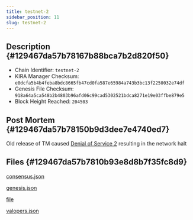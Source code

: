 ```yaml
---
title: testnet-2
sidebar_position: 11
slug: testnet-2
---
```





## Description {#129467da57b78167b88bca7b2d820f50}

- Chain Identifier: `testnet-2`
- KIRA Manager Checksum: `e0dcfa5b4b4feba8bdc8665fb47cd0fa587e65984a743b3bc13f2250032e74df`
- Genesis File Checksum: `918a64a5ca548b2b4803b96afd06c99cad5302521bdca8271e19e03ffbe879e5`
- Block Height Reached: `204503`

## Post Mortem {#129467da57b78150b9d3dee7e4740ed7}


Old release of TM caused [Denial of Service 2](https://forum.cosmos.network/t/tendermint-core-vulnerability-retrospective-security-advisory-mulberry-january-19-2021/4336) resulting in the network halt


## Files {#129467da57b7810b93e8d8b7f35fc8d9}


[consensus.json](https://prod-files-secure.s3.us-west-2.amazonaws.com/9b5bfc45-bdb5-4b46-80e6-aabe3cae64d0/e63d52b8-dcf4-4c51-ac79-cd2ef6510099/consensus.json?X-Amz-Algorithm=AWS4-HMAC-SHA256&X-Amz-Content-Sha256=UNSIGNED-PAYLOAD&X-Amz-Credential=ASIAZI2LB4664YZXRNGM%2F20250317%2Fus-west-2%2Fs3%2Faws4_request&X-Amz-Date=20250317T150134Z&X-Amz-Expires=3600&X-Amz-Security-Token=IQoJb3JpZ2luX2VjEO%2F%2F%2F%2F%2F%2F%2F%2F%2F%2F%2FwEaCXVzLXdlc3QtMiJHMEUCIQCmKQHbzuaXzO%2B7VDb%2FpYVIsNyCugJsQOpl6YcQCxluPAIgDQHbIvsecwQWGp%2FgPzc8WpKnhKyHzaCkCdv7H4vO8eMq%2FwMISBAAGgw2Mzc0MjMxODM4MDUiDPNU9OJpeVfH9s%2ByPSrcA4%2FizNbTpb91WwPbzfuvZQi9SHMeagI%2Bh6GPX9T4KT95GSRgeFD6bDQlLDG2t2u3wFos2cMSozS5ZU%2F4r7JxfaaWc2W7aAy6Mh00Ei5dzIb7MRkENGk3tjA4MSSfEOiUmj8uutzheeTYGY4mjuV%2Fe9t6viNmL0vx3uOsgh3llW9RN8uLJgzZAS3UnJd0%2Bv81Synam%2BrXpQsBuP2BkgW68P9a3SZtIDNDBM9wGP%2FNLE70l5BtUI6DwQK7nvdJSww6QGNp880qTwrz6DbDFBvAApaPOTZ8H6UuUPRgTjslCxxUBwSyb7aeyRA9AT%2BUP8maJB0kzBUJQAZX40NsIbzJ68c%2BeHlFTmYw1bfbSp20aXJBF3TOBRu7BP5%2F0d4VXnLYTy%2F9uW6BYTUtNNUeXmjEiRQ6oO%2FIR0Xsar0xD8yUxnJ2IkpgHX3iPXa%2F1dNM2BW84KRDq7lAvhx1VJJgmIONfoKWreapWGsY7IYn0lMV%2F4eJohFh791H00XF%2BCCEWlz3Z%2Bb9YPVZ7%2BhIuNjMxhd%2FsOqtZwC85KWewU3HD7YiwB7bMAqYx1j649feUn%2B7um4TBOQ2te%2BGJouM7xQNJhQactw1tu4rQUZv%2BQ09WJo0%2Futm13KnqiX418Z21cQrMOvp4L4GOqUBP19%2F04sCkhON7ztN6Ombc8410VS9v199hCPhp%2BmOXLBfQd5Ohv89X%2F3lEq%2BFBtrWT6Oerbfy%2BgqGLToaYSV6dMdiEu%2BbQuXys%2Fjgx1j0ShuChofzFq4KRt7vi0CtpANxzVIbeUSsO9kiNdg7BsprXw%2FjFrOp%2FoBQWZlAi4U0l0WdOnZskiwhaPaa9KkTgb%2F5VEqBxLR8XqV578di5c3cr5TwTq3W&X-Amz-Signature=17d550609e3b33f4e908acab42d44591ba4fafeaf6695930731d0831328d30a9&X-Amz-SignedHeaders=host&x-id=GetObject)


[genesis.json](https://prod-files-secure.s3.us-west-2.amazonaws.com/9b5bfc45-bdb5-4b46-80e6-aabe3cae64d0/4e7f76b6-d3e7-4a4c-988a-35954a9e8aea/genesis.json?X-Amz-Algorithm=AWS4-HMAC-SHA256&X-Amz-Content-Sha256=UNSIGNED-PAYLOAD&X-Amz-Credential=ASIAZI2LB4664YZXRNGM%2F20250317%2Fus-west-2%2Fs3%2Faws4_request&X-Amz-Date=20250317T150134Z&X-Amz-Expires=3600&X-Amz-Security-Token=IQoJb3JpZ2luX2VjEO%2F%2F%2F%2F%2F%2F%2F%2F%2F%2F%2FwEaCXVzLXdlc3QtMiJHMEUCIQCmKQHbzuaXzO%2B7VDb%2FpYVIsNyCugJsQOpl6YcQCxluPAIgDQHbIvsecwQWGp%2FgPzc8WpKnhKyHzaCkCdv7H4vO8eMq%2FwMISBAAGgw2Mzc0MjMxODM4MDUiDPNU9OJpeVfH9s%2ByPSrcA4%2FizNbTpb91WwPbzfuvZQi9SHMeagI%2Bh6GPX9T4KT95GSRgeFD6bDQlLDG2t2u3wFos2cMSozS5ZU%2F4r7JxfaaWc2W7aAy6Mh00Ei5dzIb7MRkENGk3tjA4MSSfEOiUmj8uutzheeTYGY4mjuV%2Fe9t6viNmL0vx3uOsgh3llW9RN8uLJgzZAS3UnJd0%2Bv81Synam%2BrXpQsBuP2BkgW68P9a3SZtIDNDBM9wGP%2FNLE70l5BtUI6DwQK7nvdJSww6QGNp880qTwrz6DbDFBvAApaPOTZ8H6UuUPRgTjslCxxUBwSyb7aeyRA9AT%2BUP8maJB0kzBUJQAZX40NsIbzJ68c%2BeHlFTmYw1bfbSp20aXJBF3TOBRu7BP5%2F0d4VXnLYTy%2F9uW6BYTUtNNUeXmjEiRQ6oO%2FIR0Xsar0xD8yUxnJ2IkpgHX3iPXa%2F1dNM2BW84KRDq7lAvhx1VJJgmIONfoKWreapWGsY7IYn0lMV%2F4eJohFh791H00XF%2BCCEWlz3Z%2Bb9YPVZ7%2BhIuNjMxhd%2FsOqtZwC85KWewU3HD7YiwB7bMAqYx1j649feUn%2B7um4TBOQ2te%2BGJouM7xQNJhQactw1tu4rQUZv%2BQ09WJo0%2Futm13KnqiX418Z21cQrMOvp4L4GOqUBP19%2F04sCkhON7ztN6Ombc8410VS9v199hCPhp%2BmOXLBfQd5Ohv89X%2F3lEq%2BFBtrWT6Oerbfy%2BgqGLToaYSV6dMdiEu%2BbQuXys%2Fjgx1j0ShuChofzFq4KRt7vi0CtpANxzVIbeUSsO9kiNdg7BsprXw%2FjFrOp%2FoBQWZlAi4U0l0WdOnZskiwhaPaa9KkTgb%2F5VEqBxLR8XqV578di5c3cr5TwTq3W&X-Amz-Signature=b3c2129e43ab7a9011fc161efc4a942006ea322d2e3b11934d8b0daa9303167e&X-Amz-SignedHeaders=host&x-id=GetObject)


[file](https://prod-files-secure.s3.us-west-2.amazonaws.com/9b5bfc45-bdb5-4b46-80e6-aabe3cae64d0/8e719f54-7880-440c-a35b-500cbfd76002/error.log.md?X-Amz-Algorithm=AWS4-HMAC-SHA256&X-Amz-Content-Sha256=UNSIGNED-PAYLOAD&X-Amz-Credential=ASIAZI2LB4664YZXRNGM%2F20250317%2Fus-west-2%2Fs3%2Faws4_request&X-Amz-Date=20250317T150134Z&X-Amz-Expires=3600&X-Amz-Security-Token=IQoJb3JpZ2luX2VjEO%2F%2F%2F%2F%2F%2F%2F%2F%2F%2F%2FwEaCXVzLXdlc3QtMiJHMEUCIQCmKQHbzuaXzO%2B7VDb%2FpYVIsNyCugJsQOpl6YcQCxluPAIgDQHbIvsecwQWGp%2FgPzc8WpKnhKyHzaCkCdv7H4vO8eMq%2FwMISBAAGgw2Mzc0MjMxODM4MDUiDPNU9OJpeVfH9s%2ByPSrcA4%2FizNbTpb91WwPbzfuvZQi9SHMeagI%2Bh6GPX9T4KT95GSRgeFD6bDQlLDG2t2u3wFos2cMSozS5ZU%2F4r7JxfaaWc2W7aAy6Mh00Ei5dzIb7MRkENGk3tjA4MSSfEOiUmj8uutzheeTYGY4mjuV%2Fe9t6viNmL0vx3uOsgh3llW9RN8uLJgzZAS3UnJd0%2Bv81Synam%2BrXpQsBuP2BkgW68P9a3SZtIDNDBM9wGP%2FNLE70l5BtUI6DwQK7nvdJSww6QGNp880qTwrz6DbDFBvAApaPOTZ8H6UuUPRgTjslCxxUBwSyb7aeyRA9AT%2BUP8maJB0kzBUJQAZX40NsIbzJ68c%2BeHlFTmYw1bfbSp20aXJBF3TOBRu7BP5%2F0d4VXnLYTy%2F9uW6BYTUtNNUeXmjEiRQ6oO%2FIR0Xsar0xD8yUxnJ2IkpgHX3iPXa%2F1dNM2BW84KRDq7lAvhx1VJJgmIONfoKWreapWGsY7IYn0lMV%2F4eJohFh791H00XF%2BCCEWlz3Z%2Bb9YPVZ7%2BhIuNjMxhd%2FsOqtZwC85KWewU3HD7YiwB7bMAqYx1j649feUn%2B7um4TBOQ2te%2BGJouM7xQNJhQactw1tu4rQUZv%2BQ09WJo0%2Futm13KnqiX418Z21cQrMOvp4L4GOqUBP19%2F04sCkhON7ztN6Ombc8410VS9v199hCPhp%2BmOXLBfQd5Ohv89X%2F3lEq%2BFBtrWT6Oerbfy%2BgqGLToaYSV6dMdiEu%2BbQuXys%2Fjgx1j0ShuChofzFq4KRt7vi0CtpANxzVIbeUSsO9kiNdg7BsprXw%2FjFrOp%2FoBQWZlAi4U0l0WdOnZskiwhaPaa9KkTgb%2F5VEqBxLR8XqV578di5c3cr5TwTq3W&X-Amz-Signature=fcdd9f1c81e73182c3340069b58f8a1a11b61873c19cef9f6c00b3948c86d23d&X-Amz-SignedHeaders=host&x-id=GetObject)


[valopers.json](https://prod-files-secure.s3.us-west-2.amazonaws.com/9b5bfc45-bdb5-4b46-80e6-aabe3cae64d0/60c12d6f-795e-4b82-b5b8-5c3ac69a281c/valopers.json?X-Amz-Algorithm=AWS4-HMAC-SHA256&X-Amz-Content-Sha256=UNSIGNED-PAYLOAD&X-Amz-Credential=ASIAZI2LB4664YZXRNGM%2F20250317%2Fus-west-2%2Fs3%2Faws4_request&X-Amz-Date=20250317T150134Z&X-Amz-Expires=3600&X-Amz-Security-Token=IQoJb3JpZ2luX2VjEO%2F%2F%2F%2F%2F%2F%2F%2F%2F%2F%2FwEaCXVzLXdlc3QtMiJHMEUCIQCmKQHbzuaXzO%2B7VDb%2FpYVIsNyCugJsQOpl6YcQCxluPAIgDQHbIvsecwQWGp%2FgPzc8WpKnhKyHzaCkCdv7H4vO8eMq%2FwMISBAAGgw2Mzc0MjMxODM4MDUiDPNU9OJpeVfH9s%2ByPSrcA4%2FizNbTpb91WwPbzfuvZQi9SHMeagI%2Bh6GPX9T4KT95GSRgeFD6bDQlLDG2t2u3wFos2cMSozS5ZU%2F4r7JxfaaWc2W7aAy6Mh00Ei5dzIb7MRkENGk3tjA4MSSfEOiUmj8uutzheeTYGY4mjuV%2Fe9t6viNmL0vx3uOsgh3llW9RN8uLJgzZAS3UnJd0%2Bv81Synam%2BrXpQsBuP2BkgW68P9a3SZtIDNDBM9wGP%2FNLE70l5BtUI6DwQK7nvdJSww6QGNp880qTwrz6DbDFBvAApaPOTZ8H6UuUPRgTjslCxxUBwSyb7aeyRA9AT%2BUP8maJB0kzBUJQAZX40NsIbzJ68c%2BeHlFTmYw1bfbSp20aXJBF3TOBRu7BP5%2F0d4VXnLYTy%2F9uW6BYTUtNNUeXmjEiRQ6oO%2FIR0Xsar0xD8yUxnJ2IkpgHX3iPXa%2F1dNM2BW84KRDq7lAvhx1VJJgmIONfoKWreapWGsY7IYn0lMV%2F4eJohFh791H00XF%2BCCEWlz3Z%2Bb9YPVZ7%2BhIuNjMxhd%2FsOqtZwC85KWewU3HD7YiwB7bMAqYx1j649feUn%2B7um4TBOQ2te%2BGJouM7xQNJhQactw1tu4rQUZv%2BQ09WJo0%2Futm13KnqiX418Z21cQrMOvp4L4GOqUBP19%2F04sCkhON7ztN6Ombc8410VS9v199hCPhp%2BmOXLBfQd5Ohv89X%2F3lEq%2BFBtrWT6Oerbfy%2BgqGLToaYSV6dMdiEu%2BbQuXys%2Fjgx1j0ShuChofzFq4KRt7vi0CtpANxzVIbeUSsO9kiNdg7BsprXw%2FjFrOp%2FoBQWZlAi4U0l0WdOnZskiwhaPaa9KkTgb%2F5VEqBxLR8XqV578di5c3cr5TwTq3W&X-Amz-Signature=997bcbb1b833c78fe1ded0c352d29ab7c09faea06a252eee3cccf961bec2d437&X-Amz-SignedHeaders=host&x-id=GetObject)

